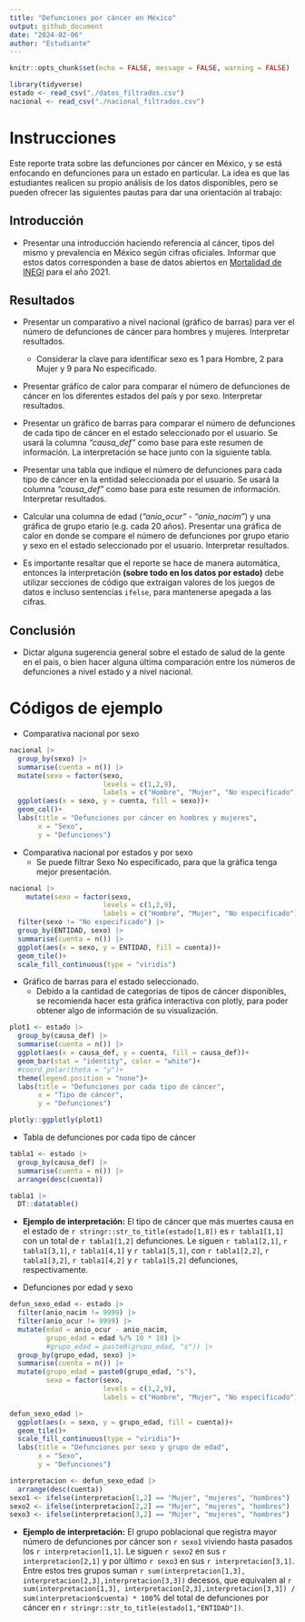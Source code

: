 ---
title: "Defunciones por cáncer en México"
output: github_document
date: "2024-02-06"
author: "Estudiante"
---

```{r preparacion, echo = FALSE, message=FALSE}
knitr::opts_chunk$set(echo = FALSE, message = FALSE, warning = FALSE)

library(tidyverse)
estado <- read_csv("./datos_filtrados.csv")
nacional <- read_csv("./nacional_filtrados.csv")
```

# Instrucciones

Este reporte trata sobre las defunciones por cáncer en México, y se está enfocando en defunciones para un estado en particular. La idea es que las estudiantes realicen su propio análisis de los datos disponibles, pero se pueden ofrecer las siguientes pautas para dar una orientación al trabajo:

## Introducción

* Presentar una introducción haciendo referencia al cáncer, tipos del mismo y prevalencia en México según cifras oficiales. Informar que estos datos corresponden a base de datos abiertos en [Mortalidad de INEGI](https://www.inegi.org.mx/programas/mortalidad/#datos_abiertos) para el año 2021.

## Resultados

* Presentar un comparativo a nivel nacional (gráfico de barras) para ver el número de defunciones de cáncer para hombres y mujeres. Interpretar resultados.
  + Considerar la clave para identificar sexo es 1 para Hombre, 2 para Mujer y 9 para No especificado.

* Presentar gráfico de calor para comparar el número de defunciones de cáncer en los diferentes estados del país y por sexo. Interpretar resultados.

* Presentar un gráfico de barras para comparar el número de defunciones de cada tipo de cáncer en el estado seleccionado por el usuario. Se usará la columna *"causa_def"* como base para este resumen de información. La interpretación se hace junto con la siguiente tabla.

* Presentar una tabla que indique el número de defunciones para cada tipo de cáncer en la entidad seleccionada por el usuario. Se usará la columna *"causa_def"* como base para este resumen de información. Interpretar resultados.

* Calcular una columna de edad (*"anio_ocur"* - *"anio_nacim"*) y una gráfica de grupo etario (e.g. cada 20 años). Presentar una gráfica de calor en donde se compare el número de defunciones por grupo etario y sexo en el estado seleccionado por el usuario. Interpretar resultados.

* Es importante resaltar que el reporte se hace de manera automática, entonces la interpretación **(sobre todo en los datos por estado)** debe utilizar secciones de código que extraigan valores de los juegos de datos e incluso sentencias `ifelse`, para mantenerse apegada a las cifras.

## Conclusión

* Dictar alguna sugerencia general sobre el estado de salud de la gente en el país, o bien hacer alguna última comparación entre los números de defunciones a nivel estado y a nivel nacional. 

# Códigos de ejemplo

* Comparativa nacional por sexo

```{r defun_nacional_sexo, echo=FALSE}
nacional |> 
  group_by(sexo) |> 
  summarise(cuenta = n()) |> 
  mutate(sexo = factor(sexo, 
                       levels = c(1,2,9),
                       labels = c("Hombre", "Mujer", "No especificado"))) |> 
  ggplot(aes(x = sexo, y = cuenta, fill = sexo))+
  geom_col()+
  labs(title = "Defunciones por cáncer en hombres y mujeres",
       x = "Sexo",
       y = "Defunciones")
```

* Comparativa nacional por estados y por sexo
  + Se puede filtrar Sexo No especificado, para que la gráfica tenga mejor presentación.

```{r defun_nacional_estados_sexo, echo = FALSE, message=FALSE}
nacional |> 
    mutate(sexo = factor(sexo, 
                       levels = c(1,2,9),
                       labels = c("Hombre", "Mujer", "No especificado"))) |>
  filter(sexo != "No especificado") |> 
  group_by(ENTIDAD, sexo) |> 
  summarise(cuenta = n()) |> 
  ggplot(aes(x = sexo, y = ENTIDAD, fill = cuenta))+
  geom_tile()+
  scale_fill_continuous(type = "viridis")
```

* Gráfico de barras para el estado seleccionado.
  + Debido a la cantidad de categorías de tipos de cáncer disponibles, se recomienda hacer esta gráfica interactiva con plotly, para poder obtener algo de información de su visualización.

```{r defun_estado_ tipocancer_grafica}
plot1 <- estado |> 
  group_by(causa_def) |> 
  summarise(cuenta = n()) |> 
  ggplot(aes(x = causa_def, y = cuenta, fill = causa_def))+
  geom_bar(stat = "identity", color = "white")+
  #coord_polar(theta = "y")+
  theme(legend.position = "none")+
  labs(title = "Defunciones por cada tipo de cáncer",
       x = "Tipo de cáncer",
       y = "Defunciones")

plotly::ggplotly(plot1)
```

* Tabla de defunciones por cada tipo de cáncer

```{r defun_estado_tipocancer_tabla}
tabla1 <- estado |> 
  group_by(causa_def) |> 
  summarise(cuenta = n()) |> 
  arrange(desc(cuenta)) 

tabla1 |> 
  DT::datatable()
```

* **Ejemplo de interpretación:** El tipo de cáncer que más muertes causa en el estado de `r stringr::str_to_title(estado[1,8])` es `r tabla1[1,1]` con un total de `r tabla1[1,2]` defunciones. Le siguen `r tabla1[2,1]`, `r tabla1[3,1]`, `r tabla1[4,1]` y `r tabla1[5,1]`, con `r tabla1[2,2]`, `r tabla1[3,2]`, `r tabla1[4,2]` y `r tabla1[5,2]` defunciones, respectivamente.
  
* Defunciones por edad y sexo

```{r defun_estado_edadsexo}
defun_sexo_edad <- estado |> 
  filter(anio_nacim != 9999) |>
  filter(anio_ocur != 9999) |> 
  mutate(edad = anio_ocur - anio_nacim,
         grupo_edad = edad %/% 10 * 10) |>
         #grupo_edad = paste0(grupo_edad, "s")) |> 
  group_by(grupo_edad, sexo) |> 
  summarise(cuenta = n()) |> 
  mutate(grupo_edad = paste0(grupo_edad, "s"),
         sexo = factor(sexo, 
                       levels = c(1,2,9),
                       labels = c("Hombre", "Mujer", "No especificado")))

defun_sexo_edad |> 
  ggplot(aes(x = sexo, y = grupo_edad, fill = cuenta))+
  geom_tile()+
  scale_fill_continuous(type = "viridis")+
  labs(title = "Defunciones por sexo y grupo de edad",
       x = "Sexo",
       y = "Defunciones")
```

```{r defun_estado_sexoedad_interpretacion}
interpretacion <- defun_sexo_edad |> 
  arrange(desc(cuenta))
sexo1 <- ifelse(interpretacion[1,2] == "Mujer", "mujeres", "hombres")
sexo2 <- ifelse(interpretacion[2,2] == "Mujer", "mujeres", "hombres")
sexo3 <- ifelse(interpretacion[3,2] == "Mujer", "mujeres", "hombres")
```

* **Ejemplo de interpretación:** El grupo poblacional que registra mayor número de defunciones por cáncer son `r sexo1` viviendo hasta pasados los `r interpretacion[1,1]`. Le siguen `r sexo2` en sus `r interpretacion[2,1]` y por último `r sexo3` en sus `r interpretacion[3,1]`. Entre estos tres grupos suman `r sum(interpretacion[1,3], interpretacion[2,3],interpretacion[3,3])` decesos, que equivalen al `r sum(interpretacion[1,3], interpretacion[2,3],interpretacion[3,3]) / sum(interpretacion$cuenta) * 100`% del total de defunciones por cáncer en `r stringr::str_to_title(estado[1,"ENTIDAD"])`.

